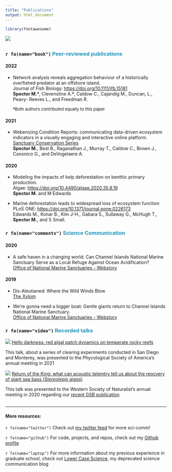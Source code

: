 ```yaml
---
title: "Publications"
output: html_document
---
```

```r
library(fontawesome)
```

![](./images/oceanus_banner.jpeg)

## {.tabset}

### `r fa(name="book")` <font color = "#2596be"> Peer-reviewed publications </font>

#### 2022
- <p>Network analysis reveals aggregation behaviour of a historically overfished predator at an offshore island.<br>
  Journal of Fish Biology: [https://doi.org/10.1111/jfb.15181](https://doi.org/10.1111/jfb.15181){target="blank"}<br>
  **Spector M.**ª, Clevenstine A.ª, Caldow C., Cajandig M., Duncan, L., Peavy-
Reeves L., and Freedman R. </p>

  <font size = "2"> ªBoth authors contributed equally to this paper </font>

#### 2021
- <p>Webenizing Condition Reports: communicating data-driven ecosystem indicators in a visually engaging and interactive online platform.<br>
  [Sanctuary Conservation Series](https://sanctuaries.noaa.gov/science/conservation/webenizing-condition-reports.html){target="blank"}<br>
  **Spector M.**, Best B., Raganathan J., Murray T., Caldow C., Brown J., Canonico G., and DeVogelaere A.</p>

#### 2020
- <p>Modeling the impacts of kelp deforestation on benthic primary production.<br>
  Algae: [https://doi.org/10.4490/algae.2020.35.8.19](https://doi.org/10.4490/algae.2020.35.8.19){target="blank"}<br>
  **Spector M.** and M Edwards </p>

- <p>Marine deforestation leads to widespread loss of ecosystem function <br>
  PLoS ONE: [https://doi.org/10.1371/journal.pone.0226173](https://doi.org/10.1371/journal.pone.0226173){target="blank"} <br>
  Edwards M., Konar B., Kim J-H., Gabara S., Sullaway G., McHugh T., **Spector M.**, and S Small.</p>

### `r fa(name="comments")`<font color = "#2596be"> Science Communication </font>

#### 2020
- <p>A safe haven in a changing world: Can Channel Islands National Marine Sanctuary Serve as a Local Refuge Against Ocean Acidification?<br>
  [Office of National Marine Sanctuaries - Webstory](https://sanctuaries.noaa.gov/news/feb20/channel-islands-ocean-acidification-refuge.html){target="blank"}</p>

#### 2019
- <p>Dis-Aleutianed: Where the Wild Winds Blow<br>
  [The Xylom](https://www.thexylom.com/post/dis-aleutianed-where-the-wild-winds-blow-1?fbclid=IwAR32kmyhM3OeAEWDpp8RXg4dXcJT53sT3NBgWwDAc_lS-nFP8hgBdGCy_KU){target="blank"}</p>

- <p>We’re gonna need a bigger boat: Gentle giants return to Channel Islands National Marine Sanctuary.<br>
  [Office of National Marine Sanctuaries - Webstory](https://sanctuaries.noaa.gov/news/may19/basking-shark-tagging-channel-islands-national-marine-sanctuary.html){target="blank"}</p>
  
### `r fa(name="video")` <font color = "#2596be"> Recorded talks </font>

![](./images/PSA_2021.png)
[Hello darkness: red algal patch dynamics on temperate rocky reefs](https://www.youtube.com/watch?v=hA7yh_ZiopM){target="blank"}

This talk, about a series of clearing experiments conducted in San Diego and Monterey, was presented to the Phycological Society of America's annual meeting in 2021

![](./images/WSN_2020.png)
[Return of the King: what can acoustic telemtry tell us about the reocvery of giant sea bass (*Stereolepis gigas*)](https://www.youtube.com/watch?v=GGFxF1PAvj0&t=6s){target="blank"}

This talk was presented to the Western Society of Naturalist's annual meeting in 2020 regarding our [recent GSB publication](https://onlinelibrary.wiley.com/doi/abs/10.1111/jfb.15181){target="blank"}


## {.toc-ignore}

***

#### More resources:
`r fa(name="twitter")` Check out [my twitter feed](https://twitter.com/BaronvonUrchin){target="blank"}  for more sci-comm!

`r fa(name="github")` For code, projects, and repos, check out my [Github profile](https://github.com/mspector13){target="blank"}

`r fa(name="laptop")` For more information about my previous experience in graduate school, check out [Lower Case Science](https://lowercasescience.weebly.com/){target="blank"}, my deprecated science communication blog 